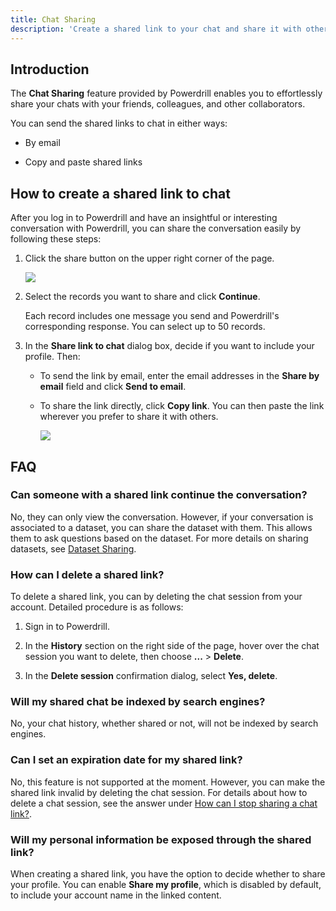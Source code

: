 ```yaml
---
title: Chat Sharing
description: 'Create a shared link to your chat and share it with others'
---
```


## Introduction


The **Chat Sharing** feature provided by Powerdrill enables you to effortlessly share your chats with your friends, colleagues, and other collaborators. 

You can send the shared links to chat in either ways:

- By email

- Copy and paste shared links



## How to create a shared link to chat

After you log in to Powerdrill and have an insightful or interesting conversation with Powerdrill, you can share the conversation easily by following these steps:

1. Click the share button on the upper right corner of the page.

    <Frame>
        <img src="/images/chat-share-button.png" style={{ borderRadius: '0.5rem' }} />
    </Frame>


2. Select the records you want to share and click **Continue**.

    <Info>
        Each record includes one message you send and Powerdrill's corresponding response.
        You can select up to 50 records.
    </Info>

3. In the **Share link to chat** dialog box, decide if you want to include your profile. Then:

    - To send the link by email, enter the email addresses in the **Share by email** field and click **Send to email**.

    - To share the link directly, click **Copy link**. You can then paste the link wherever you prefer to share it with others.

        <Frame>
            <img src="/images/share-link-window.jpg" style={{ borderRadius: '0.5rem' }} />
        </Frame>


    
## FAQ

### Can someone with a shared link continue the conversation?

No, they can only view the conversation. However, if your conversation is associated to a dataset, you can share the dataset with them. This allows them to ask questions based on the dataset. For more details on sharing datasets, see [Dataset Sharing](/features/dataset-sharing).


### How can I delete a shared link?

To delete a shared link, you can by deleting the chat session from your account. Detailed procedure is as follows:

1. Sign in to Powerdrill.

2. In the **History** section on the right side of the page, hover over the chat session you want to delete, then choose **...** > **Delete**.

3. In the **Delete session** confirmation dialog, select **Yes, delete**.


### Will my shared chat be indexed by search engines?

No, your chat history, whether shared or not, will not be indexed by search engines. 


### Can I set an expiration date for my shared link?

No, this feature is not supported at the moment. However, you can make the shared link invalid by deleting the chat session. For details about how to delete a chat session, see the answer under [How can I stop sharing a chat link?](#how-can-i-delete-a-shared-link).


### Will my personal information be exposed through the shared link?

When creating a shared link, you have the option to decide whether to share your profile. You can enable **Share my profile**, which is disabled by default, to include your account name in the linked content. 


